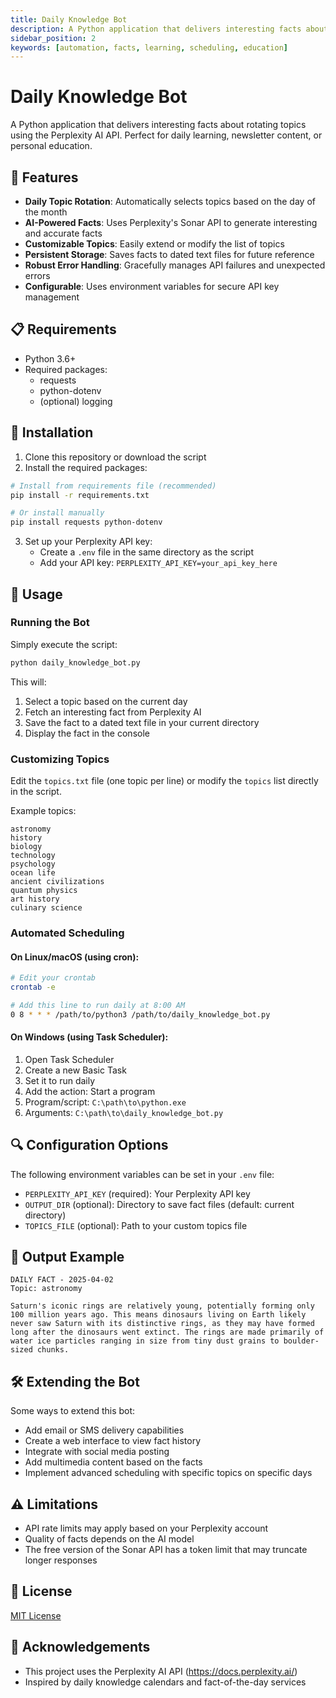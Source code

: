 ```yaml
---
title: Daily Knowledge Bot
description: A Python application that delivers interesting facts about rotating topics using the Perplexity AI API
sidebar_position: 2
keywords: [automation, facts, learning, scheduling, education]
---
```


# Daily Knowledge Bot

A Python application that delivers interesting facts about rotating topics using the Perplexity AI API. Perfect for daily learning, newsletter content, or personal education.

## 🌟 Features

- **Daily Topic Rotation**: Automatically selects topics based on the day of the month
- **AI-Powered Facts**: Uses Perplexity's Sonar API to generate interesting and accurate facts
- **Customizable Topics**: Easily extend or modify the list of topics
- **Persistent Storage**: Saves facts to dated text files for future reference
- **Robust Error Handling**: Gracefully manages API failures and unexpected errors
- **Configurable**: Uses environment variables for secure API key management

## 📋 Requirements

- Python 3.6+
- Required packages:
  - requests
  - python-dotenv
  - (optional) logging

## 🚀 Installation

1. Clone this repository or download the script
2. Install the required packages:

```bash
# Install from requirements file (recommended)
pip install -r requirements.txt

# Or install manually
pip install requests python-dotenv
```

3. Set up your Perplexity API key:
   - Create a `.env` file in the same directory as the script
   - Add your API key: `PERPLEXITY_API_KEY=your_api_key_here`

## 🔧 Usage

### Running the Bot

Simply execute the script:

```bash
python daily_knowledge_bot.py
```

This will:
1. Select a topic based on the current day
2. Fetch an interesting fact from Perplexity AI
3. Save the fact to a dated text file in your current directory
4. Display the fact in the console

### Customizing Topics

Edit the `topics.txt` file (one topic per line) or modify the `topics` list directly in the script.

Example topics:
```
astronomy
history
biology
technology
psychology
ocean life
ancient civilizations
quantum physics
art history
culinary science
```

### Automated Scheduling

#### On Linux/macOS (using cron):

```bash
# Edit your crontab
crontab -e

# Add this line to run daily at 8:00 AM
0 8 * * * /path/to/python3 /path/to/daily_knowledge_bot.py
```

#### On Windows (using Task Scheduler):

1. Open Task Scheduler
2. Create a new Basic Task
3. Set it to run daily
4. Add the action: Start a program
5. Program/script: `C:\path\to\python.exe`
6. Arguments: `C:\path\to\daily_knowledge_bot.py`

## 🔍 Configuration Options

The following environment variables can be set in your `.env` file:

- `PERPLEXITY_API_KEY` (required): Your Perplexity API key
- `OUTPUT_DIR` (optional): Directory to save fact files (default: current directory)
- `TOPICS_FILE` (optional): Path to your custom topics file

## 📄 Output Example

```
DAILY FACT - 2025-04-02
Topic: astronomy

Saturn's iconic rings are relatively young, potentially forming only 100 million years ago. This means dinosaurs living on Earth likely never saw Saturn with its distinctive rings, as they may have formed long after the dinosaurs went extinct. The rings are made primarily of water ice particles ranging in size from tiny dust grains to boulder-sized chunks.
```

## 🛠️ Extending the Bot

Some ways to extend this bot:
- Add email or SMS delivery capabilities
- Create a web interface to view fact history
- Integrate with social media posting
- Add multimedia content based on the facts
- Implement advanced scheduling with specific topics on specific days

## ⚠️ Limitations

- API rate limits may apply based on your Perplexity account
- Quality of facts depends on the AI model
- The free version of the Sonar API has a token limit that may truncate longer responses

## 📜 License

[MIT License](https://github.com/ppl-ai/api-cookbook/blob/main/LICENSE)

## 🙏 Acknowledgements

- This project uses the Perplexity AI API (https://docs.perplexity.ai/)
- Inspired by daily knowledge calendars and fact-of-the-day services
